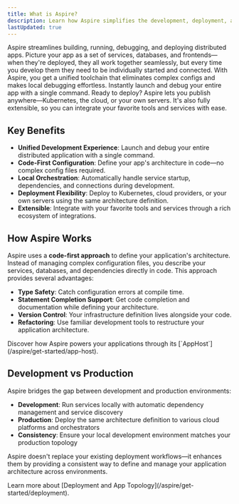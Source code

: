 ```yaml
---
title: What is Aspire?
description: Learn how Aspire simplifies the development, deployment, and debugging of distributed applications.
lastUpdated: true
---
```



Aspire streamlines building, running, debugging, and deploying distributed apps. Picture your app as a set of services, databases, and frontends—when they're deployed, they all work together seamlessly, but every time you develop them they need to be individually started and connected. With Aspire, you get a unified toolchain that eliminates complex configs and makes local debugging effortless. Instantly launch and debug your entire app with a single command. Ready to deploy? Aspire lets you publish anywhere—Kubernetes, the cloud, or your own servers. It's also fully extensible, so you can integrate your favorite tools and services with ease.

## Key Benefits

- **Unified Development Experience**: Launch and debug your entire distributed application with a single command.
- **Code-First Configuration**: Define your app's architecture in code—no complex config files required.
- **Local Orchestration**: Automatically handle service startup, dependencies, and connections during development.
- **Deployment Flexibility**: Deploy to Kubernetes, cloud providers, or your own servers using the same architecture definition.
- **Extensible**: Integrate with your favorite tools and services through a rich ecosystem of integrations. 

## How Aspire Works

Aspire uses a **code-first approach** to define your application's architecture. Instead of managing complex configuration files, you describe your services, databases, and dependencies directly in code. This approach provides several advantages:

- **Type Safety**: Catch configuration errors at compile time.
- **Statement Completion Support**: Get code completion and documentation while defining your architecture.
- **Version Control**: Your infrastructure definition lives alongside your code.
- **Refactoring**: Use familiar development tools to restructure your application architecture.

<LearnMore>
  Discover how Aspire powers your applications through its [`AppHost`](/aspire/get-started/app-host).
</LearnMore>

## Development vs Production

Aspire bridges the gap between development and production environments:

- **Development**: Run services locally with automatic dependency management and service discovery
- **Production**: Deploy the same architecture definition to various cloud platforms and orchestrators
- **Consistency**: Ensure your local development environment matches your production topology

Aspire doesn't replace your existing deployment workflows—it enhances them by providing a consistent way to define and manage your application architecture across environments.

<LearnMore>
  Learn more about [Deployment and App Topology](/aspire/get-started/deployment).
</LearnMore>
